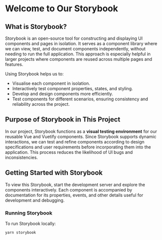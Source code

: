 # Welcome to Our Storybook

## What is Storybook?

Storybook is an open-source tool for constructing and displaying UI components and pages in isolation. It serves as a component library where we can view, test, and document components independently, without needing to run the full application. This approach is especially helpful in larger projects where components are reused across multiple pages and features.

Using Storybook helps us to:
- Visualise each component in isolation.
- Interactively test component properties, states, and styling.
- Develop and design components more efficiently.
- Test components for different scenarios, ensuring consistency and reliability across the project.

## Purpose of Storybook in This Project

In our project, Storybook functions as a **visual testing environment** for our reusable Vue and Vuetify components. Since Storybook supports dynamic interactions, we can test and refine components according to design specifications and user requirements before incorporating them into the application. This process reduces the likelihood of UI bugs and inconsistencies.

## Getting Started with Storybook

To view this Storybook, start the development server and explore the components interactively. Each component is accompanied by documentation for its properties, events, and other details useful for development and debugging.

### Running Storybook

To run Storybook locally:
```bash
yarn storybook

